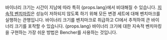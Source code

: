 바이너리 크기는 시간이 지남에 따라 특히 {props.lang}에서 비대해질 수 있습니다. [지속적 벤치마킹][continuous benchmarking]은 성능이 저하되지 않도록 하기 위해 모든 변경 세트에 대해 벤치마크를 실행하는 관행입니다. 바이너리 크기를 벤치마크로 취급하고 CI에서 추적하여 큰 바이너리 크기를 포착할 수 있습니다. {props.lang} 바이너리 크기에 대한 지속적 벤치마킹을 구현하는 가장 쉬운 방법은 Bencher를 사용하는 것입니다.

[continuous benchmarking]: /ko/docs/explanation/continuous-benchmarking/